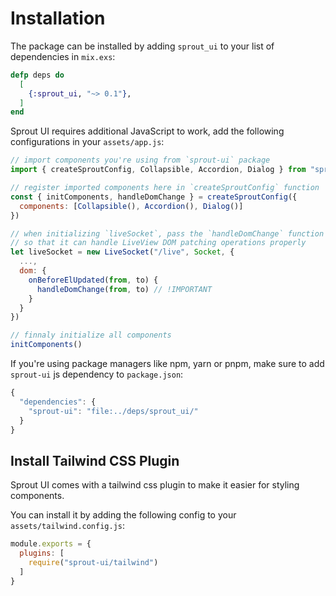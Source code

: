 # Installation

The package can be installed by adding `sprout_ui` to your list of dependencies in `mix.exs`:

```elixir
defp deps do
  [
    {:sprout_ui, "~> 0.1"},
  ]
end
```

Sprout UI requires additional JavaScript to work, add the following configurations in your `assets/app.js`:

```javascript
// import components you're using from `sprout-ui` package
import { createSproutConfig, Collapsible, Accordion, Dialog } from "sprout-ui"

// register imported components here in `createSproutConfig` function
const { initComponents, handleDomChange } = createSproutConfig({
  components: [Collapsible(), Accordion(), Dialog()]
})

// when initializing `liveSocket`, pass the `handleDomChange` function to the `dom` option
// so that it can handle LiveView DOM patching operations properly
let liveSocket = new LiveSocket("/live", Socket, {
  ...,
  dom: {
    onBeforeElUpdated(from, to) {
      handleDomChange(from, to) // !IMPORTANT
    }
  }
})

// finnaly initialize all components
initComponents()
```

If you're using package managers like npm, yarn or pnpm, make sure to add `sprout-ui` js dependency to `package.json`:

```js
{
  "dependencies": {
    "sprout-ui": "file:../deps/sprout_ui/"
  }
}
```

## Install Tailwind CSS Plugin

Sprout UI comes with a tailwind css plugin to make it easier for styling components.

You can install it by adding the following config to your `assets/tailwind.config.js`:

```js
module.exports = {
  plugins: [
    require("sprout-ui/tailwind")
  ]
}
```
